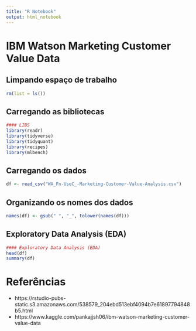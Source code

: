 ```yaml
---
title: "R Notebook"
output: html_notebook
---
```

# IBM Watson Marketing Customer Value Data

## Limpando espaço de trabalho
```r
rm(list = ls())
```
## Carregando as bibliotecas
```r
#### LIBS
library(readr)
library(tidyverse)
library(tidyquant)
library(recipes)
library(mlbench)
```
## Carregando os dados
```r
df <- read_csv("WA_Fn-UseC_-Marketing-Customer-Value-Analysis.csv")
```
## Organizando os nomes dos dados
```r
names(df) <- gsub(" ", "_", tolower(names(df)))
```
## Exploratory Data Analysis (EDA)
```r
#### Exploratory Data Analysis (EDA)
head(df)
summary(df)
```

# Referências
- https://rstudio-pubs-static.s3.amazonaws.com/538579_204ebd513ebf4094b7e61897794848b5.html
- https://www.kaggle.com/pankajjsh06/ibm-watson-marketing-customer-value-data
